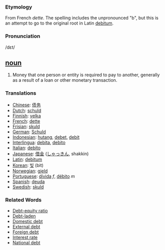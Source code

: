 === Etymology ===
From French ''dette''. The spelling includes the unpronounced "b", but this is an attempt to go to the original root in Latin [[debitum]]. 

===Pronunciation===
/d&#603;t/

== [[noun]] ==
#Money that one person or entity is required to pay to another, generally as a result of a loan or other monetary transaction. 

=== Translations ===
*[[Chinese]]: [[债务]]
*[[Dutch]]: [[schuld]]
*[[Finnish]]: [[velka]]
*[[French]]: [[dette]]
*[[Frisian]]: [[skuld]]
*[[German]]: [[Schuld]]
*[[Indonesian]]: [[hutang]], [[debet]], [[debit]]
*[[Interlingua]]: [[debita]], [[debito]]
*[[Italian]]: [[debito]]
*[[Japanese]]: [[借金]] ([[しゃっきん]], shakkin)
*[[Latin]]: [[debitum]]
*[[Korean]]: [[빚]] (bit)
*[[Norwegian]]: [[gjeld]]
*[[Portuguese]]: [[dívida]] ''f'', [[débito]] ''m''
*[[Spanish]]: [[deuda]]
*[[Swedish]]: [[skuld]]
 

===Related Words===

* [[Debt-equity ratio]]
* [[Debt-laden]]
* [[Domestic debt]]
* [[External debt]]
* [[Foreign debt]]
* [[Interest rate]]
* [[National debt]]